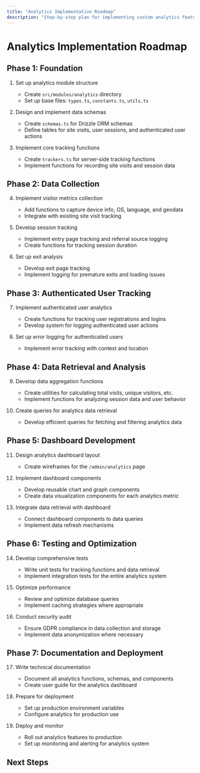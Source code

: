 ```yaml
---
title: "Analytics Implementation Roadmap"
description: "Step-by-step plan for implementing custom analytics features"
---
```


# Analytics Implementation Roadmap

## Phase 1: Foundation

1. Set up analytics module structure

   - Create `src/modules/analytics` directory
   - Set up base files: `types.ts`, `constants.ts`, `utils.ts`

2. Design and implement data schemas

   - Create `schemas.ts` for Drizzle ORM schemas
   - Define tables for site visits, user sessions, and authenticated user actions

3. Implement core tracking functions
   - Create `trackers.ts` for server-side tracking functions
   - Implement functions for recording site visits and session data

## Phase 2: Data Collection

4. Implement visitor metrics collection

   - Add functions to capture device info, OS, language, and geodata
   - Integrate with existing site visit tracking

5. Develop session tracking

   - Implement entry page tracking and referral source logging
   - Create functions for tracking session duration

6. Set up exit analysis
   - Develop exit page tracking
   - Implement logging for premature exits and loading issues

## Phase 3: Authenticated User Tracking

7. Implement authenticated user analytics

   - Create functions for tracking user registrations and logins
   - Develop system for logging authenticated user actions

8. Set up error logging for authenticated users
   - Implement error tracking with context and location

## Phase 4: Data Retrieval and Analysis

9. Develop data aggregation functions

   - Create utilities for calculating total visits, unique visitors, etc.
   - Implement functions for analyzing session data and user behavior

10. Create queries for analytics data retrieval
    - Develop efficient queries for fetching and filtering analytics data

## Phase 5: Dashboard Development

11. Design analytics dashboard layout

    - Create wireframes for the `/admin/analytics` page

12. Implement dashboard components

    - Develop reusable chart and graph components
    - Create data visualization components for each analytics metric

13. Integrate data retrieval with dashboard
    - Connect dashboard components to data queries
    - Implement data refresh mechanisms

## Phase 6: Testing and Optimization

14. Develop comprehensive tests

    - Write unit tests for tracking functions and data retrieval
    - Implement integration tests for the entire analytics system

15. Optimize performance

    - Review and optimize database queries
    - Implement caching strategies where appropriate

16. Conduct security audit
    - Ensure GDPR compliance in data collection and storage
    - Implement data anonymization where necessary

## Phase 7: Documentation and Deployment

17. Write technical documentation

    - Document all analytics functions, schemas, and components
    - Create user guide for the analytics dashboard

18. Prepare for deployment

    - Set up production environment variables
    - Configure analytics for production use

19. Deploy and monitor
    - Roll out analytics features to production
    - Set up monitoring and alerting for analytics system

## Next Steps

<Cards>
  <Card
    title="Data Schema Design"
    href="/docs/analytics/schema-design"
    description="Designing data schemas for analytics tracking"
  />
  <Card
    title="Tracking Implementation"
    href="/docs/analytics/tracking-implementation"
    description="Implementing core tracking functions"
  />
  <Card
    title="Dashboard Development"
    href="/docs/analytics/dashboard-development"
    description="Building the analytics dashboard components"
  />
</Cards>
